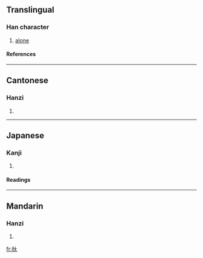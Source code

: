 ==Translingual==
===Han character===
{{Han char|rn=75|rad=木|as=03|sn=7|four=4493<sub>0</sub>|canj=木大 (DK), X木大 (XDK)}}
# [[alone]]
====References====
{{Han ref|kx=0511.210|dkj=14468|dj=0897.040|hdz=21159.010|uh=6755|ud=26453|bh=CB41|bd=52033}}

----
==Cantonese==
===Hanzi===
{{yue-hanzi|jyut=|y=dai6}}
# {{defn|Cantonese}}

----
==Japanese==
===Kanji===
{{ja-kanji|grade=|rs=木03}}
# {{defn|Japanese}} 
====Readings====
{{ja-readings|on=[[てい]] (tei), [[だい]] (dai), [[た]] (ta), [[だ]] (da)|kun=}}

----
==Mandarin==
===Hanzi===
{{cmn-hanzi|pin=[[dì]] (di4)|wg=ti<sup>4</sup>}}
# {{defn|Mandarin}}

[[fr:杕]]